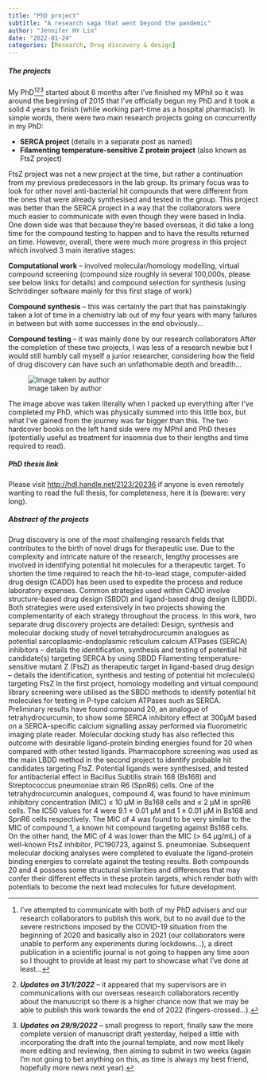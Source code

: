 ```yaml
---
title: "PhD project"
subtitle: "A research saga that went beyond the pandemic"
author: "Jennifer HY Lin"
date: "2022-01-24"
categories: [Research, Drug discovery & design]
---
```


##### **The projects**

My PhD[^1][^2][^3] started about 6 months after I've finished my MPhil so it was around the beginning of 2015 that I've officially begun my PhD and it took a solid 4 years to finish (while working part-time as a hospital pharmacist). In simple words, there were two main research projects going on concurrently in my PhD:

[^1]: I've attempted to communicate with both of my PhD advisers and our research collaborators to publish this work, but to no avail due to the severe restrictions imposed by the COVID-19 situation from the beginning of 2020 and basically also in 2021 (our collaborators were unable to perform any experiments during lockdowns...), a direct publication in a scientific journal is not going to happen any time soon so I thought to provide at least my part to showcase what I've done at least... 

[^2]: ***Updates on 31/1/2022*** – it appeared that my supervisors are in communications with our overseas research collaborators recently about the manuscript so there is a higher chance now that we may be able to publish this work towards the end of 2022 (fingers-crossed…).

[^3]: ***Updates on 29/9/2022*** -- small progress to report, finally saw the more complete version of manuscript draft yesterday, helped a little with incorporating the draft into the journal template, and now most likely more editing and reviewing, then aiming to submit in two weeks (again I'm not going to bet anything on this, as time is always my best friend, hopefully more news next year). 


-   **SERCA project** (details in a separate post as named)
-   **Filamenting temperature-sensitive Z protein project** (also known as FtsZ project)

FtsZ project was not a new project at the time, but rather a continuation from my previous predecessors in the lab group. Its primary focus was to look for other novel anti-bacterial hit compounds that were different from the ones that were already synthesised and tested in the group. This project was better than the SERCA project in a way that the collaborators were much easier to communicate with even though they were based in India. One down side was that because they're based overseas, it did take a long time for the compound testing to happen and to have the results returned on time. However, overall, there were much more progress in this project which involved 3 main iterative stages:

**Computational work** -- involved molecular/homology modelling, virtual compound screening (compound size roughly in several 100,000s, please see below links for details) and compound selection for synthesis (using Schrödinger software mainly for this first stage of work)

**Compound synthesis** -- this was certainly the part that has painstakingly taken a lot of time in a chemistry lab out of my four years with many failures in between but with some successes in the end obviously...

**Compound testing** -- it was mainly done by our research collaborators After the completion of these two projects, I was less of a research newbie but I would still humbly call myself a junior researcher, considering how the field of drug discovery can have such an unfathomable depth and breadth...

![Image taken by author](End%20of%20PhD.jpg)

The image above was taken literally when I packed up everything after I've completed my PhD, which was physically summed into this little box, but what I've gained from the journey was far bigger than this. The two hardcover books on the left hand side were my MPhil and PhD theses (potentially useful as treatment for insomnia due to their lengths and time required to read).


##### **PhD thesis link**

Please visit [http://hdl.handle.net/2123/20236](http://hdl.handle.net/2123/20236) if anyone is even remotely wanting to read the full thesis, for completeness, here it is (beware: very long).


##### **Abstract of the projects**

Drug discovery is one of the most challenging research fields that contributes to the birth of novel drugs for therapeutic use. Due to the complexity and intricate nature of the research, lengthy processes are involved in identifying potential hit molecules for a therapeutic target. To shorten the time required to reach the hit-to-lead stage, computer-aided drug design (CADD) has been used to expedite the process and reduce laboratory expenses. Common strategies used within CADD involve structure-based drug design (SBDD) and ligand-based drug design (LBDD). Both strategies were used extensively in two projects showing the complementarity of each strategy throughout the process. In this work, two separate drug discovery projects are detailed: Design, synthesis and molecular docking study of novel tetrahydrocurcumin analogues as potential sarcoplasmic-endoplasmic reticulum calcium ATPases (SERCA) inhibitors -- details the identification, synthesis and testing of potential hit candidate(s) targeting SERCA by using SBDD Filamenting temperature-sensitive mutant Z (FtsZ) as therapeutic target in ligand-based drug design -- details the identification, synthesis and testing of potential hit molecule(s) targeting FtsZ In the first project, homology modelling and virtual compound library screening were utilised as the SBDD methods to identify potential hit molecules for testing in P-type calcium ATPases such as SERCA. Preliminary results have found compound 20, an analogue of tetrahydrocurcumin, to show some SERCA inhibitory effect at 300µM based on a SERCA-specific calcium signalling assay performed via fluorometric imaging plate reader. Molecular docking study has also reflected this outcome with desirable ligand-protein binding energies found for 20 when compared with other tested ligands. Pharmacophore screening was used as the main LBDD method in the second project to identify probable hit candidates targeting FtsZ. Potential ligands were synthesised, and tested for antibacterial effect in Bacillus Subtilis strain 168 (Bs168) and Streptococcus pneumoniae strain R6 (SpnR6) cells. One of the tetrahydrocurcumin analogues, compound 4, was found to have minimum inhibitory concentration (MIC) ≤ 10 µM in Bs168 cells and ≤ 2 µM in spnR6 cells. The IC50 values for 4 were 9.1 ± 0.01 µM and 1 ± 0.01 µM in Bs168 and SpnR6 cells respectively. The MIC of 4 was found to be very similar to the MIC of compound 1, a known hit compound targeting against Bs168 cells. On the other hand, the MIC of 4 was lower than the MIC (\> 64 µg/mL) of a well-known FtsZ inhibitor, PC190723, against S. pneumoniae. Subsequent molecular docking analyses were completed to evaluate the ligand-protein binding energies to correlate against the testing results. Both compounds 20 and 4 possess some structural similarities and differences that may confer their different effects in these protein targets, which render both with potentials to become the next lead molecules for future development.
